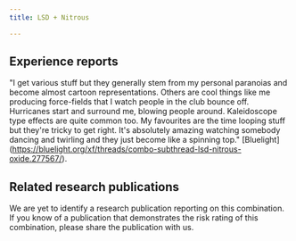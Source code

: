 ---
title: LSD + Nitrous

---

## Experience reports

"I get various stuff but they generally stem from my personal paranoias and become almost cartoon representations. Others are cool things like me producing force-fields that I watch people in the club bounce off. Hurricanes start and surround me, blowing people around. Kaleidoscope type effects are quite common too. My favourites are the time looping stuff but they're tricky to get right. It's absolutely amazing watching somebody dancing and twirling and they just become like a spinning top." [Bluelight] (https://bluelight.org/xf/threads/combo-subthread-lsd-nitrous-oxide.277567/).


## Related research publications

We are yet to identify a research publication reporting on this combination. If you know of a publication that demonstrates the risk rating of this combination, please share the publication with us.




